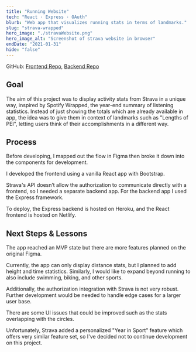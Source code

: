```yaml
---
title: "Running Website"
tech: "React · Express · OAuth"
blurb: "Web app that visualizes running stats in terms of landmarks."
slug: "strava-wrapped"
hero_image: "./stravaWebsite.png"
hero_image_alt: "Screenshot of strava website in browser"
endDate: "2021-01-31"
hide: "false"
---
```


GitHub: [Frontend Repo](https://github.com/Cormac-C/strava-vis), [Backend Repo](https://github.com/Cormac-C/strava-vis-be)

## Goal

The aim of this project was to display activity stats from Strava in a unique way, inspired by Spotify Wrapped, the year-end summary of listening statistics.
Instead of just showing the totals which are already available in app, the idea was to give them in context of landmarks such as "Lengths of PEI",
letting users think of their accomplishments in a different way.

## Process

Before developing, I mapped out the flow in Figma then broke it down into the components for development.

I developed the frontend using a vanilla React app with Bootstrap.

Strava's API doesn’t allow the authorization to communicate directly with a frontend, so I needed a separate backend app.
For the backend app I used the Express framework.

To deploy, the Express backend is hosted on Heroku, and the React frontend is hosted on Netlify.

## Next Steps & Lessons

The app reached an MVP state but there are more features planned on the original Figma.

Currently, the app can only display distance stats, but I planned to add height and time statistics.
Similarly, I would like to expand beyond running to also include swimming, biking, and other sports.

Additionally, the authorization integration with Strava is not very robust. Further development would be needed to handle edge cases for a larger user base.

There are some UI issues that could be improved such as the stats overlapping with the circles.

Unfortunately, Strava added a personalized "Year in Sport" feature which offers very similar feature set, so I've decided not to continue development on this project.
